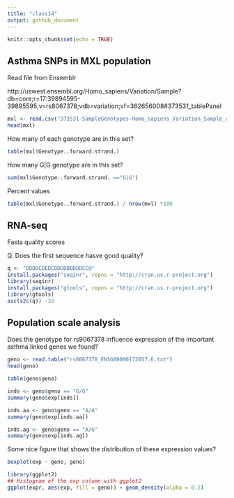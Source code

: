 ```yaml
---
title: "class14"
output: github_document
---
```


```r
knitr::opts_chunk$set(echo = TRUE)
```

## Asthma SNPs in MXL population

Read file from Ensemblr

http://uswest.ensembl.org/Homo_sapiens/Variation/Sample?db=core;r=17:39894595-39895595;v=rs8067378;vdb=variation;vf=362656008#373531_tablePanel

```r
mxl <- read.csv("373531-SampleGenotypes-Homo_sapiens_Variation_Sample_rs8067378.csv")
head(mxl)
```

How many of each genotype are in this set?

```r
table(mxl$Genotype..forward.strand.)
```

How many G|G genotype are in this set?

```r
sum(mxl$Genotype..forward.strand. =="G|G")
```

Percent values

```r
table(mxl$Genotype..forward.strand.) / nrow(mxl) *100
```

## RNA-seq

Fasta quality scores

Q. Does the first sequence hasve good quality?

```r
q <- "DDDDCDEDCDDDDBBDDDCC@"
install.packages("seqinr", repos = "http://cran.us.r-project.org")
library(seqinr)
install.packages("gtools", repos = "http://cran.us.r-project.org")
library(gtools)
asc(s2c(q)) -33
```


## Population scale analysis

Does the genotype for rs9067378 influence expression of the important asthma linked genes we found?

```r
geno <- read.table("rs8067378_ENSG00000172057.6.txt")
head(geno)
```

```r
table(geno$geno)
```

```r
inds <- geno$geno == "G/G"
summary(geno$exp[inds])
```

```r
inds.aa <- geno$geno == "A/A"
summary(geno$exp[inds.aa])
```

```r
inds.ag <- geno$geno == "A/G"
summary(geno$exp[inds.ag])
```

Some nice figure that shows the distribution of these expression values?

```r
boxplot(exp ~ geno, geno)
```



```r
library(ggplot2)
## Histogram of the exp column with ggplot2
ggplot(expr, aes(exp, fill = geno)) + geom_density(alpha = 0.2)
```


